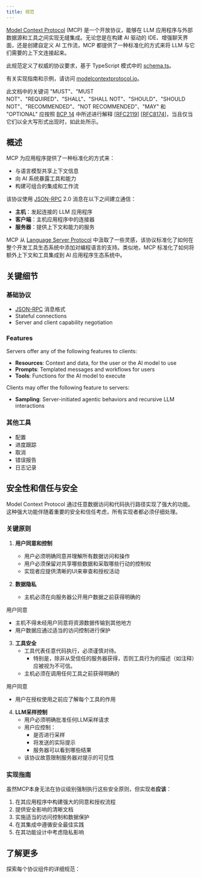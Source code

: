 ```yaml
---
title: 规范
---
```


[Model Context Protocol](https://modelcontextprotocol.io) (MCP) 是一个开放协议，能够在 LLM 应用程序与外部数据源和工具之间实现无缝集成。无论您是在构建 AI 驱动的 IDE、增强聊天界面，还是创建自定义 AI 工作流，MCP 都提供了一种标准化的方式来将 LLM 与它们需要的上下文连接起来。

此规范定义了权威的协议要求，基于 TypeScript 模式中的
[schema.ts](https://github.com/modelcontextprotocol/specification/blob/main/schema/2025-03-26/schema.ts)。

有关实现指南和示例，请访问
[modelcontextprotocol.io](https://modelcontextprotocol.io)。

此文档中的关键词 "MUST"、"MUST NOT"、"REQUIRED"、"SHALL"、"SHALL NOT"、"SHOULD"、"SHOULD NOT"、"RECOMMENDED"、"NOT RECOMMENDED"、"MAY" 和 "OPTIONAL" 应按照 [BCP 14](https://datatracker.ietf.org/doc/html/bcp14) 中所述进行解释 [[RFC2119](https://datatracker.ietf.org/doc/html/rfc2119)] [[RFC8174](https://datatracker.ietf.org/doc/html/rfc8174)]，当且仅当它们以全大写形式出现时，如此处所示。

## 概述

MCP 为应用程序提供了一种标准化的方式来：

- 与语言模型共享上下文信息
- 向 AI 系统暴露工具和能力
- 构建可组合的集成和工作流

该协议使用 [JSON-RPC](https://www.jsonrpc.org/) 2.0 消息在以下之间建立通信：

- **主机**：发起连接的 LLM 应用程序
- **客户端**：主机应用程序中的连接器
- **服务器**：提供上下文和能力的服务

MCP 从 [Language Server Protocol](https://microsoft.github.io/language-server-protocol/) 中汲取了一些灵感，该协议标准化了如何在整个开发工具生态系统中添加对编程语言的支持。类似地，MCP 标准化了如何将额外上下文和工具集成到 AI 应用程序生态系统中。

## 关键细节

### 基础协议

- [JSON-RPC](https://www.jsonrpc.org/) 消息格式
- Stateful connections
- Server and client capability negotiation

### Features

Servers offer any of the following features to clients:

- **Resources**: Context and data, for the user or the AI model to use
- **Prompts**: Templated messages and workflows for users
- **Tools**: Functions for the AI model to execute

Clients may offer the following feature to servers:

- **Sampling**: Server-initiated agentic behaviors and recursive LLM interactions

### 其他工具

- 配置
- 进度跟踪
- 取消
- 错误报告
- 日志记录

## 安全性和信任与安全

Model Context Protocol 通过任意数据访问和代码执行路径实现了强大的功能。这种强大功能伴随着重要的安全和信任考虑，所有实现者都必须仔细处理。

### 关键原则

1. **用户同意和控制**
   - 用户必须明确同意并理解所有数据访问和操作
   - 用户必须保留对共享哪些数据和采取哪些行动的控制权
   - 实现者应提供清晰的UI来审查和授权活动

2. **数据隐私**
   - 主机必须在向服务器公开用户数据之前获得明确的

用户同意
   - 主机不得未经用户同意将资源数据传输到其他地方
   - 用户数据应通过适当的访问控制进行保护

3. **工具安全**
   - 工具代表任意代码执行，必须谨慎对待。
     - 特别是，除非从受信任的服务器获得，否则工具行为的描述（如注释）应被视为不可信。
   - 主机必须在调用任何工具之前获得明确的

用户同意
   - 用户在授权使用之前应了解每个工具的作用

4. **LLM采样控制**
   - 用户必须明确批准任何LLM采样请求
   - 用户应控制：
     - 是否进行采样
     - 将发送的实际提示
     - 服务器可以看到哪些结果
   - 该协议故意限制服务器对提示的可见性

### 实现指南

虽然MCP本身无法在协议级别强制执行这些安全原则，但实现者**应该**：

1. 在其应用程序中构建强大的同意和授权流程
2. 提供安全影响的清晰文档
3. 实施适当的访问控制和数据保护
4. 在其集成中遵循安全最佳实践
5. 在其功能设计中考虑隐私影响

## 了解更多

探索每个协议组件的详细规范：

<CardGroup cols={5}>
  <Card
    title="架构"
    icon="sitemap"
    href="/specification/2025-03-26/architecture"
  />
  <Card
    title="基础协议"
    icon="code"
    href="/specification/2025-03-26/basic"
  />
  <Card
    title="服务器功能"
    icon="server"
    href="/specification/2025-03-26/server"
  />
  <Card
    title="客户端功能"
    icon="user"
    href="/specification/2025-03-26/client"
  />
  <Card title="贡献" icon="pencil" href="/development/contributing" />
</CardGroup>
